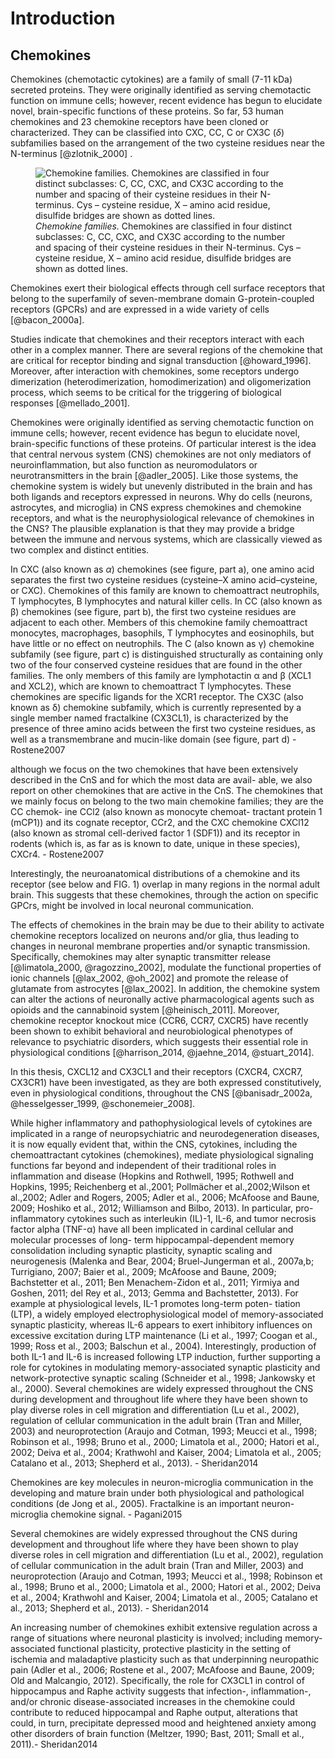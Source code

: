 # Introduction

## Chemokines

Chemokines (chemotactic cytokines) are a family of small (7-11 kDa) secreted proteins. 
They  were originally identified as serving chemotactic function on immune cells; however, recent evidence has begun to elucidate novel, brain-specific functions of these proteins. 
So far, 53 human chemokines and 23 chemokine receptors have been cloned or characterized. <!--<http:// cytokine.medic.kumamoto-u.ac.jp/>. not active link, find another database or use @Li2008a--> 
They can be classified into CXC, CC, C or CX3C ($\delta$) subfamilies based on the arrangement of the two cysteine residues near the N-terminus [@zlotnik_2000] \ref{family}. <!-- CX3C characterized by the presence of 3 amino acidic residues (X3) localized between 2 cysteine residues, thus forming a disulphide bond, a CX3C motif, and also a transmembrane domain (Pan et al., 1997). -->

![ *Chemokine families.* Chemokines are classified in four distinct subclasses: C, CC, CXC, and CX3C according to the number and spacing of their cysteine residues in their N-terminus. Cys – cysteine residue, X – amino acid residue, disulfide bridges are shown as dotted lines. \label{family} ](images\chemokinefamilies.png) 

Chemokines exert their biological effects through cell surface receptors that belong to the superfamily of seven-membrane domain G-protein-coupled receptors (GPCRs) and are expressed in a wide variety of cells [@bacon_2000a]. 

<!--Chemokine receptors belong to the family of G-protein coupled receptors (GPCR), showing the presence of 7 transmembrane helices connected by several intra- and extracellular loops, as well as N-terminal extracellular and C-terminal intracellular domains. The N-terminal extracellular domain is considered important for chemokine binding and receptor activation, while the C-terminal end is coupled to G-proteins, and is important for receptor signaling upon chemokine binding. Based on their primary amino acid sequence and the respective ligands that they bind, chemokine receptors are also classified into four subfamilies, i.e., CXCR, CCR, CR and CX3CR (Proudfoot et al., 2010). - Paolicelli2014;; -->



Studies indicate that chemokines and their receptors interact with each other in a complex manner. 
There are several regions of the chemokine that are critical for receptor binding and signal transduction [@howard_1996].<!--inne cytowanie albo wyrzucić-->
Moreover, after interaction with chemokines, some receptors undergo dimerization (heterodimerization, homodimerization) and oligomerization process, which seems to be critical for the triggering of biological responses [@mellado_2001].

Chemokines were originally identified as serving chemotactic function on immune cells; however, recent evidence has begun to elucidate novel, brain-specific functions of these proteins. 
Of particular interest is the idea that central nervous system (CNS) chemokines are not only mediators of neuroinflammation, but also function as neuromodulators or neurotransmitters in the brain [@adler_2005]. 
Like those systems, the chemokine system is widely but unevenly distributed in the brain and has both ligands and receptors expressed in neurons. 
Why do cells (neurons, astrocytes, and microglia) in CNS express chemokines and chemokine receptors, and what is the neurophysiological relevance of chemokines in the CNS? 
The plausible explanation is that they may provide a bridge between the immune and nervous systems, which are classically viewed as two complex and distinct entities.

In CXC (also known as $\alpha$) chemokines (see figure, part a), one amino acid separates the first two
cysteine residues (cysteine–X amino acid–cysteine, or CXC). Chemokines of this family are known to chemoattract neutrophils, T lymphocytes, B lymphocytes and natural killer cells. In CC (also known as β) chemokines (see figure, part b), the first two cysteine residues are adjacent to each other. Members of this chemokine family chemoattract monocytes, macrophages, basophils, T lymphocytes and eosinophils, but have little or no effect on neutrophils. The C (also known as γ) chemokine subfamily (see figure, part c) is distinguished structurally as containing only two of the four conserved cysteine residues that are found in the other families. The only members of this family are lymphotactin α and β (XCL1 and XCL2), which are known to chemoattract T lymphocytes. These chemokines are specific ligands for the XCR1 receptor. The CX3C (also known as δ) chemokine subfamily, which is currently represented by a single member named fractalkine (CX3CL1), is characterized by the presence of three amino acids between the first two cysteine residues, as well as a transmembrane and mucin-like domain (see figure, part d) - Rostene2007

although we focus on the two chemokines that have been extensively described in the CnS and for which the most data are avail- able, we also report on other chemokines that are active in the CnS. The chemokines that we mainly focus on belong to the two main chemokine families; they are the CC chemok- ine CCl2 (also known as monocyte chemoat- tractant protein 1 (mCP1)) and its cognate receptor, CCr2, and the CXC chemokine CXCl12 (also known as stromal cell-derived factor 1 (SDF1)) and its receptor in rodents (which is, as far as is known to date, unique in these species), CXCr4. - Rostene2007

Interestingly, the neuroanatomical distributions of a chemokine and its receptor (see below and FIG. 1) overlap in many regions in the normal adult brain. This suggests that these chemokines, through the action on specific GPCrs, might be involved in local neuronal communication.

The effects of chemokines in the brain may be due to their ability to activate chemokine receptors localized on neurons and/or glia, thus leading to changes in neuronal membrane properties and/or synaptic transmission. 
Specifically, chemokines may alter synaptic transmitter release [@limatola_2000, @ragozzino_2002], modulate the functional properties of ionic channels [@lax_2002, @oh_2002] and promote the release of glutamate from astrocytes [@lax_2002]. 
In addition, the chemokine system can alter the actions of neuronally active pharmacological agents such as opioids and the cannabinoid system [@heinisch_2011]. 
Moreover, chemokine receptor knockout mice (CCR6, CCR7, CXCR5) have recently been shown to exhibit behavioral and neurobiological phenotypes of relevance to psychiatric disorders, which suggests their essential role in physiological conditions [@harrison_2014, @jaehne_2014, @stuart_2014].

In this thesis, CXCL12 and CX3CL1 and their receptors (CXCR4, CXCR7, CX3CR1) have been investigated, as they are both expressed constitutively, even in physiological conditions, throughout the CNS [@banisadr_2002a, @hesselgesser_1999, @schonemeier_2008].




While higher inflammatory and pathophysiological levels of cytokines are implicated in a range of neuropsychiatric and neurodegeneration diseases, it is now equally evident that, within the CNS, cytokines, including the chemoattractant cytokines (chemokines), mediate physiological signaling functions far beyond and independent of their traditional roles in inflammation and disease (Hopkins and Rothwell, 1995; Rothwell and Hopkins, 1995; Reichenberg et al.,2001; Pollmächer et al.,2002;Wilson et al.,2002; Adler and Rogers, 2005; Adler et al., 2006; McAfoose and Baune, 2009; Hoshiko et al., 2012; Williamson and Bilbo, 2013). In particular, pro-inflammatory cytokines such as interleukin (IL)-1, IL-6, and tumor necrosis factor alpha (TNF-&alpha;) have all been implicated in cardinal cellular and molecular processes of long- term hippocampal-dependent memory consolidation including synaptic plasticity, synaptic scaling and neurogenesis (Malenka and Bear, 2004; Bruel-Jungerman et al., 2007a,b; Turrigiano, 2007; Baier et al., 2009; McAfoose and Baune, 2009; Bachstetter et al., 2011; Ben Menachem-Zidon et al., 2011; Yirmiya and Goshen, 2011; del Rey et al., 2013; Gemma and Bachstetter, 2013). For example at physiological levels, IL-1 promotes long-term poten- tiation (LTP), a widely employed electrophysiological model of memory-associated synaptic plasticity, whereas IL-6 appears to exert inhibitory influences on excessive excitation during LTP maintenance (Li et al., 1997; Coogan et al., 1999; Ross et al., 2003; Balschun et al., 2004). Interestingly, production of both IL-1 and IL-6 is increased following LTP induction, further supporting a role for cytokines in modulating memory-associated synaptic plasticity and network-protective synaptic scaling (Schneider et al., 1998; Jankowsky et al., 2000). 
Several chemokines are widely expressed throughout the CNS during development and throughout life where they have been shown to play diverse roles in cell migration and differentiation (Lu et al., 2002), regulation of cellular communication in the adult brain (Tran and Miller, 2003) and neuroprotection (Araujo and Cotman, 1993; Meucci et al., 1998; Robinson et al., 1998; Bruno et al., 2000; Limatola et al., 2000; Hatori et al., 2002; Deiva et al., 2004; Krathwohl and Kaiser, 2004; Limatola et al., 2005; Catalano et al., 2013; Shepherd et al., 2013).  - Sheridan2014


Chemokines are key molecules in neuron-microglia communication in the developing and mature brain under both physiological and pathological conditions (de Jong et al., 2005). Fractalkine is an important neuron-microglia chemokine signal. - Pagani2015



Several chemokines are widely expressed throughout the CNS during development and throughout life where they have been shown to play diverse roles in cell migration and differentiation (Lu et al., 2002), regulation of cellular communication in the adult brain (Tran and Miller, 2003) and neuroprotection (Araujo and Cotman, 1993; Meucci et al., 1998; Robinson et al., 1998; Bruno et al., 2000; Limatola et al., 2000; Hatori et al., 2002; Deiva et al., 2004; Krathwohl and Kaiser, 2004; Limatola et al., 2005; Catalano et al., 2013; Shepherd et al., 2013). - Sheridan2014

An increasing number of chemokines exhibit extensive regulation across a range of situations where neuronal plasticity is involved; including memory-associated functional plasticity, protective plasticity in the setting of ischemia and maladaptive plasticity such as that underpinning neuropathic pain (Adler et al., 2006; Rostene et al., 2007; McAfoose and Baune, 2009; Old and Malcangio, 2012). Specifically, the role for CX3CL1 in control of hippocampus and Raphe activity suggests that infection-, inflammation-, and/or chronic disease-associated increases in the chemokine could contribute to reduced hippocampal and Raphe output, alterations that could, in turn, precipitate depressed mood and heightened anxiety among other disorders of brain function (Meltzer, 1990; Bast, 2011; Small et al., 2011).- Sheridan2014